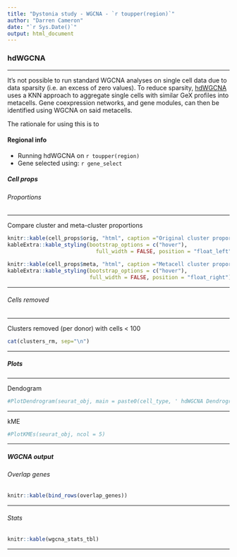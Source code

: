 ```yaml
---
title: "Dystonia study - WGCNA - `r toupper(region)`"
author: "Darren Cameron"
date: "`r Sys.Date()`"
output: html_document
---
```


### hdWGCNA {.tabset}

***

It's not possible to run standard WGCNA analyses on single cell data due to data 
sparsity (i.e. an excess of zero values). To reduce sparsity, [hdWGCNA](https://www.cell.com/cell-reports-methods/fulltext/S2667-2375(23)00127-3)
uses a KNN approach to aggregate single cells with similar GeX profiles into metacells. 
Gene coexpression networks, and gene modules, can then be identified using WGCNA on
said metacells.

The rationale for using this is to 

#### Regional info {.tabset}

+ Running hdWGCNA on `r toupper(region)`
+ Gene selected using: `r gene_select`

##### Cell props {.tabset}

###### Proportions

***

Compare cluster and meta-cluster proportions

```r
knitr::kable(cell_props$orig, "html", caption ="Original cluster proportions") %>%
kableExtra::kable_styling(bootstrap_options = c("hover"),
                            full_width = FALSE, position = "float_left")

knitr::kable(cell_props$meta, "html", caption ="Metacell cluster proportions") %>%
kableExtra::kable_styling(bootstrap_options = c("hover"),
                          full_width = FALSE, position = "float_right")
```

***

###### Cells removed

***

Clusters removed (per donor) with cells < 100

```r
cat(clusters_rm, sep="\n")
```

***

##### Plots {.tabset}

***

Dendogram

```r
#PlotDendrogram(seurat_obj, main = paste0(cell_type, ' hdWGCNA Dendrogram'))
```

***

kME

```r
#PlotKMEs(seurat_obj, ncol = 5)
```

***

##### WGCNA output {.tabset}

###### Overlap genes

```r
knitr::kable(bind_rows(overlap_genes))
```

***

###### Stats

```r
knitr::kable(wgcna_stats_tbl)
```

***